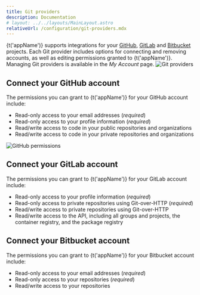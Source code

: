```yaml
---
title: Git providers
description: Documentation
# layout: ../../layouts/MainLayout.astro
relativeUrl: /configuration/git-providers.mdx
---
```



{t('appName')} supports integrations for your [GitHub](/configuration/git-providers#github), [GitLab](/configuration/git-providers#gitlab) and [Bitbucket](/configuration/git-providers#bitbucket) projects.
Each Git provider includes options for connecting and removing accounts, as well as editing permissions granted to {t('appName')}. Managing Git providers is available in the _My Account_ page.
![Git providers](@assets/img/configuration/git-providers.png)

## Connect your GitHub account

The permissions you can grant to {t('appName')} for your GitHub account include:

- Read-only access to your email addresses (_required_)
- Read-only access to your profile information (_required_)
- Read/write access to code in your public repositories and organizations
- Read/write access to code in your private repositories and organizations

![GitHub permissions](@assets/img/configuration/github-permissions.png)

## Connect your GitLab account

The permissions you can grant to {t('appName')} for your GitLab account include:

- Read-only access to your profile information (_required_)
- Read-only access to private repositories using Git-over-HTTP (_required_)
- Read/write access to private repositories using Git-over-HTTP
- Read/write access to the API, including all groups and projects, the container registry, and the package registry

## Connect your Bitbucket account

The permissions you can grant to {t('appName')} for your Bitbucket account include:

- Read-only access to your email addresses (_required_)
- Read-only access to your repositories (_required_)
- Read/write access to your repositories
